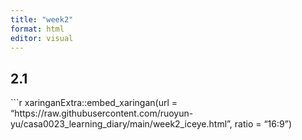 ```yaml
---
title: "week2"
format: html
editor: visual
---
```


## 2.1 

```r
xaringanExtra::embed_xaringan(url = "https://raw.githubusercontent.com/ruoyun-yu/casa0023_learning_diary/main/week2_iceye.html", ratio = "16:9")
